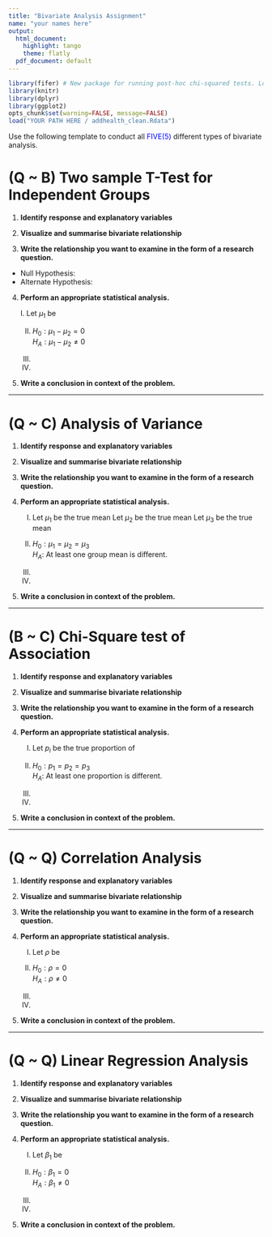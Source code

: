 ```yaml
---
title: "Bivariate Analysis Assignment"
name: "your names here"
output:
  html_document:
    highlight: tango
    theme: flatly
  pdf_document: default
---
```


```r
library(fifer) # New package for running post-hoc chi-squared tests. Load before dplyr.
library(knitr)
library(dplyr)
library(ggplot2)
opts_chunk$set(warning=FALSE, message=FALSE) 
load("YOUR PATH HERE / addhealth_clean.Rdata")
```

Use the following template to conduct all <span style="color:blue">FIVE(5)</span> different types of bivariate analysis.


# (Q ~ B) Two sample T-Test for Independent Groups

1. **Identify response and explanatory variables**


2. **Visualize and summarise bivariate relationship** 


3. **Write the relationship you want to examine in the form of a research question.**

* Null Hypothesis: 
* Alternate Hypothesis: 

4. **Perform an appropriate statistical analysis.**
 
    I. Let $\mu_{1}$ be 

    II. 
$H_{0}: \mu_{1} - \mu_{2} = 0$  
$H_{A}: \mu_{1} - \mu_{2} \neq 0$ 


    III. 

    IV. 




5. **Write a conclusion in context of the problem.**



----

# (Q ~ C) Analysis of Variance


1. **Identify response and explanatory variables**


2. **Visualize and summarise bivariate relationship** 


3. **Write the relationship you want to examine in the form of a research question.**


4. **Perform an appropriate statistical analysis.**
 
    I. 
Let $\mu_{1}$ be the true mean
Let $\mu_{2}$ be the true mean
Let $\mu_{3}$ be the true mean

    II. 
$H_{0}: \mu_{1} = \mu_{2} = \mu_{3}$   
$H_{A}:$ At least one group mean is different. 


    III. 


    IV. 


5. **Write a conclusion in context of the problem.**



---- 
 
# (B ~ C) Chi-Square test of Association

1. **Identify response and explanatory variables**


2. **Visualize and summarise bivariate relationship** 


3. **Write the relationship you want to examine in the form of a research question.**


4. **Perform an appropriate statistical analysis.**
 
    I. 
Let $p_{i}$ be the true proportion of 

    II. 
$H_{0}: p_{1} = p_{2} = p_{3}$   
$H_{A}:$ At least one proportion is different. 

  

    III. 


    IV. 


5. **Write a conclusion in context of the problem.**



---- 
 
# (Q ~ Q) Correlation  Analysis


1. **Identify response and explanatory variables**


2. **Visualize and summarise bivariate relationship** 


3. **Write the relationship you want to examine in the form of a research question.**


4. **Perform an appropriate statistical analysis.**
 
    I. 
Let $\rho$ be 

    II. 
$H_{0}: \rho = 0$   
$H_{A}: \rho \neq 0$   


    III. 


    IV. 


5. **Write a conclusion in context of the problem.**



---- 
 
# (Q ~ Q) Linear Regression Analysis



1. **Identify response and explanatory variables**


2. **Visualize and summarise bivariate relationship** 


3. **Write the relationship you want to examine in the form of a research question.**


4. **Perform an appropriate statistical analysis.**
 
    I. 
Let $\beta_{1}$ be 

    II. 
$H_{0}: \beta_{1} = 0$   
$H_{A}: \beta_{1} \neq 0$   


    III. 


    IV. 


5. **Write a conclusion in context of the problem.**

